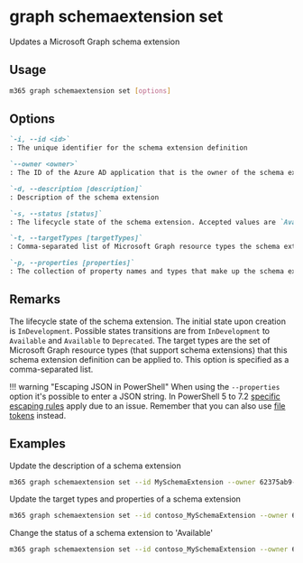 
# graph schemaextension set

Updates a Microsoft Graph schema extension

## Usage

```sh
m365 graph schemaextension set [options]
```

## Options

```md defintion-list
`-i, --id <id>`
: The unique identifier for the schema extension definition

`--owner <owner>`
: The ID of the Azure AD application that is the owner of the schema extension

`-d, --description [description]`
: Description of the schema extension

`-s, --status [status]`
: The lifecycle state of the schema extension. Accepted values are `Available` or `Deprecated`

`-t, --targetTypes [targetTypes]`
: Comma-separated list of Microsoft Graph resource types the schema extension targets

`-p, --properties [properties]`
: The collection of property names and types that make up the schema extension definition formatted as a JSON string
```

<Global />

## Remarks

The lifecycle state of the schema extension. The initial state upon creation is `InDevelopment`.
Possible states transitions are from `InDevelopment` to `Available` and `Available` to `Deprecated`.
The target types are the set of Microsoft Graph resource types (that support schema extensions) that this schema extension definition can be applied to. This option is specified as a comma-separated list.

!!! warning "Escaping JSON in PowerShell"
    When using the `--properties` option it's possible to enter a JSON string. In PowerShell 5 to 7.2 [specific escaping rules](./../../../user-guide/using-cli.mdx#escaping-double-quotes-in-powershell) apply due to an issue. Remember that you can also use [file tokens](./../../../user-guide/using-cli.mdx#passing-complex-content-into-cli-options) instead.

## Examples

 Update the description of a schema extension

```sh
m365 graph schemaextension set --id MySchemaExtension --owner 62375ab9-6b52-47ed-826b-58e47e0e304b --description "My schema extension" 
```

Update the target types and properties of a schema extension

```sh
m365 graph schemaextension set --id contoso_MySchemaExtension --owner 62375ab9-6b52-47ed-826b-58e47e0e304b --targetTypes "Group,User" --properties '[{"name":"myProp1","type":"Integer"},{"name":"myProp2","type":"String"}]'
```

Change the status of a schema extension to 'Available'

```sh
m365 graph schemaextension set --id contoso_MySchemaExtension --owner 62375ab9-6b52-47ed-826b-58e47e0e304b --status Available
```
